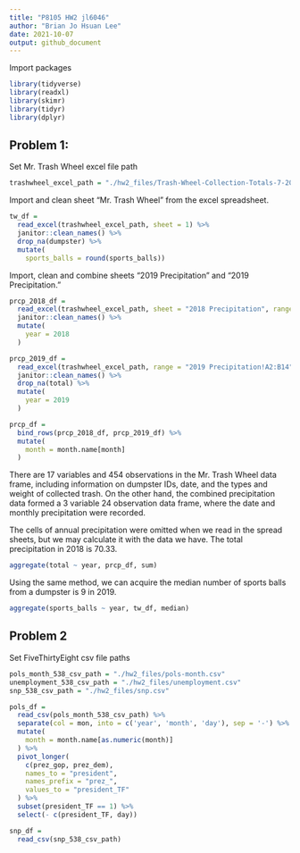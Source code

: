 ```yaml
---
title: "P8105 HW2 jl6046"
author: "Brian Jo Hsuan Lee"
date: 2021-10-07
output: github_document
---
```


Import packages

```r
library(tidyverse)
library(readxl)
library(skimr)
library(tidyr)
library(dplyr)
```

## Problem 1:

Set Mr. Trash Wheel excel file path

```r
trashwheel_excel_path = "./hw2_files/Trash-Wheel-Collection-Totals-7-2020-2.xlsx"
```

Import and clean sheet "Mr. Trash Wheel" from the excel spreadsheet.

```r
tw_df = 
  read_excel(trashwheel_excel_path, sheet = 1) %>%
  janitor::clean_names() %>%
  drop_na(dumpster) %>%
  mutate(
    sports_balls = round(sports_balls))
```

Import, clean and combine sheets "2019 Precipitation" and "2019 Precipitation."

```r
prcp_2018_df = 
  read_excel(trashwheel_excel_path, sheet = "2018 Precipitation", range = "A2:B14") %>%
  janitor::clean_names() %>%
  mutate(
    year = 2018
  )

prcp_2019_df = 
  read_excel(trashwheel_excel_path, range = "2019 Precipitation!A2:B14") %>%
  janitor::clean_names() %>%
  drop_na(total) %>%
  mutate(
    year = 2019
  )

prcp_df =
  bind_rows(prcp_2018_df, prcp_2019_df) %>%
  mutate(
    month = month.name[month]
  )
```

There are 17 variables and 454 observations in the Mr. Trash Wheel data frame, including information on dumpster IDs, date, and the types and weight of collected trash. On the other hand, the combined precipitation data formed a 3 variable 24 observation data frame, where the date and monthly precipitation were recorded. 

The cells of annual precipitation were omitted when we read in the spread sheets, but we may calculate it with the data we have. The total precipitation in 2018 is 70.33.

```r
aggregate(total ~ year, prcp_df, sum)
```

Using the same method, we can acquire the median number of sports balls from a dumpster is 9 in 2019. 

```r
aggregate(sports_balls ~ year, tw_df, median)
```


## Problem 2

Set FiveThirtyEight csv file paths

```r
pols_month_538_csv_path = "./hw2_files/pols-month.csv"
unemployment_538_csv_path = "./hw2_files/unemployment.csv"
snp_538_csv_path = "./hw2_files/snp.csv"
```

```r
pols_df = 
  read_csv(pols_month_538_csv_path) %>% 
  separate(col = mon, into = c('year', 'month', 'day'), sep = '-') %>% 
  mutate(
    month = month.name[as.numeric(month)]
  ) %>% 
  pivot_longer(
    c(prez_gop, prez_dem),
    names_to = "president",
    names_prefix = "prez_",
    values_to = "president_TF"
  ) %>% 
  subset(president_TF == 1) %>% 
  select(- c(president_TF, day))
```

```r
snp_df = 
  read_csv(snp_538_csv_path)
```


